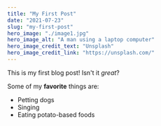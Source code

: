 ```yaml
---
title: "My First Post"
date: "2021-07-23"
slug: "my-first-post"
hero_image: "./image1.jpg"
hero_image_alt: "A man using a laptop computer"
hero_image_credit_text: "Unsplash"
hero_image_credit_link: "https://unsplash.com/"
---
```


This is my first blog post! Isn't it *great*?

Some of my **favorite** things are:

* Petting dogs
* Singing
* Eating potato-based foods